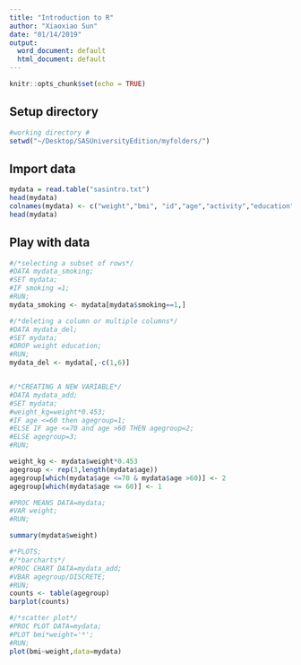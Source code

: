 ```yaml
---
title: "Introduction to R"
author: "Xiaoxiao Sun"
date: "01/14/2019"
output:
  word_document: default
  html_document: default
---
```


```r
knitr::opts_chunk$set(echo = TRUE)
```

## Setup directory 


```r
#working directory #
setwd("~/Desktop/SASUniversityEdition/myfolders/")
```

## Import data
```r
mydata = read.table("sasintro.txt")
head(mydata)
colnames(mydata) <- c("weight","bmi", "id","age","activity","education","smoking")
head(mydata)
```
## Play with data
```r

#/*selecting a subset of rows*/
#DATA mydata_smoking;
#SET mydata;
#IF smoking =1;
#RUN;
mydata_smoking <- mydata[mydata$smoking==1,]

#/*deleting a column or multiple columns*/
#DATA mydata_del;
#SET mydata;
#DROP weight education;
#RUN;
mydata_del <- mydata[,-c(1,6)]


#/*CREATING A NEW VARIABLE*/
#DATA mydata_add;
#SET mydata;
#weight_kg=weight*0.453;
#IF age <=60 then agegroup=1;
#ELSE IF age <=70 and age >60 THEN agegroup=2;
#ELSE agegroup=3;
#RUN; 

weight_kg <- mydata$weight*0.453
agegroup <- rep(3,length(mydata$age))
agegroup[which(mydata$age <=70 & mydata$age >60)] <- 2
agegroup[which(mydata$age <= 60)] <- 1

#PROC MEANS DATA=mydata;
#VAR weight;
#RUN;

summary(mydata$weight)

#*PLOTS;
#/*barcharts*/
#PROC CHART DATA=mydata_add;
#VBAR agegroup/DISCRETE;
#RUN;
counts <- table(agegroup)
barplot(counts)

#/*scatter plot*/
#PROC PLOT DATA=mydata;
#PLOT bmi*weight='*';
#RUN;
plot(bmi~weight,data=mydata)


```

